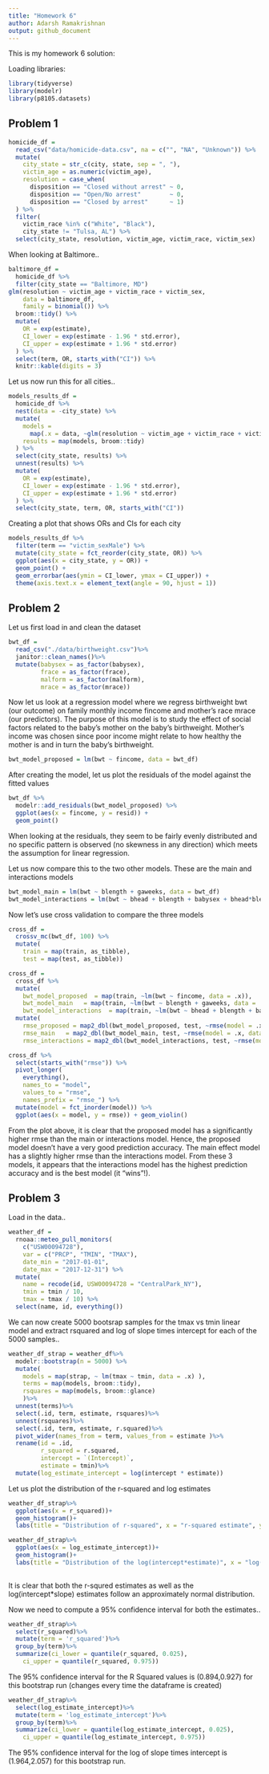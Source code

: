 ```yaml
---
title: "Homework 6"
author: Adarsh Ramakrishnan
output: github_document
---
```


This is my homework 6 solution:


Loading libraries:

```r
library(tidyverse)
library(modelr)
library(p8105.datasets)
```


## Problem 1

```r
homicide_df = 
  read_csv("data/homicide-data.csv", na = c("", "NA", "Unknown")) %>% 
  mutate(
    city_state = str_c(city, state, sep = ", "),
    victim_age = as.numeric(victim_age),
    resolution = case_when(
      disposition == "Closed without arrest" ~ 0,
      disposition == "Open/No arrest"        ~ 0,
      disposition == "Closed by arrest"      ~ 1)
  ) %>% 
  filter(
    victim_race %in% c("White", "Black"),
    city_state != "Tulsa, AL") %>% 
  select(city_state, resolution, victim_age, victim_race, victim_sex)
```

When looking at Baltimore..

```r
baltimore_df =
  homicide_df %>% 
  filter(city_state == "Baltimore, MD")
glm(resolution ~ victim_age + victim_race + victim_sex, 
    data = baltimore_df,
    family = binomial()) %>% 
  broom::tidy() %>% 
  mutate(
    OR = exp(estimate),
    CI_lower = exp(estimate - 1.96 * std.error),
    CI_upper = exp(estimate + 1.96 * std.error)
  ) %>% 
  select(term, OR, starts_with("CI")) %>% 
  knitr::kable(digits = 3)
```

Let us now run this for all cities..

```r
models_results_df = 
  homicide_df %>% 
  nest(data = -city_state) %>% 
  mutate(
    models = 
      map(.x = data, ~glm(resolution ~ victim_age + victim_race + victim_sex, data = .x, family = binomial())),
    results = map(models, broom::tidy)
  ) %>% 
  select(city_state, results) %>% 
  unnest(results) %>% 
  mutate(
    OR = exp(estimate),
    CI_lower = exp(estimate - 1.96 * std.error),
    CI_upper = exp(estimate + 1.96 * std.error)
  ) %>% 
  select(city_state, term, OR, starts_with("CI")) 
```

Creating a plot that shows ORs and CIs for each city

```r
models_results_df %>% 
  filter(term == "victim_sexMale") %>% 
  mutate(city_state = fct_reorder(city_state, OR)) %>% 
  ggplot(aes(x = city_state, y = OR)) + 
  geom_point() + 
  geom_errorbar(aes(ymin = CI_lower, ymax = CI_upper)) + 
  theme(axis.text.x = element_text(angle = 90, hjust = 1))
```


## Problem 2

Let us first load in and clean the dataset

```r
bwt_df = 
  read_csv("./data/birthweight.csv")%>%
  janitor::clean_names()%>%
  mutate(babysex = as_factor(babysex),
         frace = as_factor(frace),
         malform = as_factor(malform),
         mrace = as_factor(mrace))
```

Now let us look at a regression model where we regress birthweight bwt (our outcome) on family monthly income fincome and mother's race mrace (our predictors). 
The purpose of this model is to study the effect of social factors related to the
baby's mother on the baby's birthweight. Mother's income was chosen since poor income might relate to how healthy the mother is and in turn the baby's birthweight.

```r
bwt_model_proposed = lm(bwt ~ fincome, data = bwt_df)
```

After creating the model, let us plot the residuals of the model against the fitted values

```r
bwt_df %>% 
  modelr::add_residuals(bwt_model_proposed) %>% 
  ggplot(aes(x = fincome, y = resid)) + 
  geom_point()
```

When looking at the residuals, they seem to be fairly evenly distributed and no specific pattern is observed (no skewness in any direction) which meets the assumption for linear regression.

Let us now compare this to the two other models. These are the main and interactions models

```r

bwt_model_main = lm(bwt ~ blength + gaweeks, data = bwt_df)
bwt_model_interactions = lm(bwt ~ bhead + blength + babysex + bhead*blength + bhead*babysex + blength*babysex + bhead*blength*babysex, data = bwt_df)

```

Now let's use cross validation to compare the three models

```r
cross_df =
  crossv_mc(bwt_df, 100) %>% 
  mutate(
    train = map(train, as_tibble),
    test = map(test, as_tibble))

cross_df = 
  cross_df %>% 
  mutate(
    bwt_model_proposed  = map(train, ~lm(bwt ~ fincome, data = .x)),
    bwt_model_main   = map(train, ~lm(bwt ~ blength + gaweeks, data = .x)),
    bwt_model_interactions  = map(train, ~lm(bwt ~ bhead + blength + babysex + bhead*blength + bhead*babysex + blength*babysex + bhead*blength*babysex, data = .x))) %>% 
  mutate(
    rmse_proposed = map2_dbl(bwt_model_proposed, test, ~rmse(model = .x, data = .y)),
    rmse_main   = map2_dbl(bwt_model_main, test, ~rmse(model = .x, data = .y)),
    rmse_interactions = map2_dbl(bwt_model_interactions, test, ~rmse(model = .x, data = .y)))

cross_df %>% 
  select(starts_with("rmse")) %>% 
  pivot_longer(
    everything(),
    names_to = "model", 
    values_to = "rmse",
    names_prefix = "rmse_") %>% 
  mutate(model = fct_inorder(model)) %>% 
  ggplot(aes(x = model, y = rmse)) + geom_violin()
```

From the plot above, it is clear that the proposed model has a significantly higher rmse than the main or interactions model. Hence, the proposed model doesn't have a very good prediction accuracy. The main effect model has a slightly higher rmse than the interactions model. From these 3 models, it appears that the interactions model has the highest prediction accuracy and is the best model (it "wins"!). 

## Problem 3

Load in the data..

```r
weather_df = 
  rnoaa::meteo_pull_monitors(
    c("USW00094728"),
    var = c("PRCP", "TMIN", "TMAX"), 
    date_min = "2017-01-01",
    date_max = "2017-12-31") %>%
  mutate(
    name = recode(id, USW00094728 = "CentralPark_NY"),
    tmin = tmin / 10,
    tmax = tmax / 10) %>%
  select(name, id, everything())
```

We can now create 5000 bootsrap samples for the tmax vs tmin linear model and 
extract rsquared and log of slope times intercept for each of the 5000 samples..

```r

weather_df_strap = weather_df%>%
  modelr::bootstrap(n = 5000) %>% 
  mutate(
    models = map(strap, ~ lm(tmax ~ tmin, data = .x) ),
    terms = map(models, broom::tidy),
    rsquares = map(models, broom::glance)
    )%>%
  unnest(terms)%>%
  select(.id, term, estimate, rsquares)%>%
  unnest(rsquares)%>%
  select(.id, term, estimate, r.squared)%>%
  pivot_wider(names_from = term, values_from = estimate )%>%
  rename(id = .id,
         r_squared = r.squared,
         intercept = `(Intercept)`,
         estimate = tmin)%>%
  mutate(log_estimate_intercept = log(intercept * estimate))


```

Let us plot the distribution of the r-squared and log estimates

```r
weather_df_strap%>%
  ggplot(aes(x = r_squared))+
  geom_histogram()+
  labs(title = "Distribution of r-squared", x = "r-squared estimate", y = "frequency")

weather_df_strap%>%
  ggplot(aes(x = log_estimate_intercept))+
  geom_histogram()+
  labs(title = "Distribution of the log(intercept*estimate)", x = "log(intercept*slope) estimate", y = "frequency")
  
```

It is clear that both the r-squred estimates as well as the log(intercept*slope)
estimates follow an approximately normal distribution.

Now we need to compute a 95% confidence interval for both the estimates..

```r
weather_df_strap%>%
  select(r_squared)%>%
  mutate(term = 'r_squared')%>%
  group_by(term)%>%
  summarize(ci_lower = quantile(r_squared, 0.025), 
    ci_upper = quantile(r_squared, 0.975))
```
The 95% confidence interval for the R Squared values is (0.894,0.927) for this bootstrap run (changes every time the dataframe is created)

```r
weather_df_strap%>%
  select(log_estimate_intercept)%>%
  mutate(term = 'log_estimate_intercept')%>%
  group_by(term)%>%
  summarize(ci_lower = quantile(log_estimate_intercept, 0.025), 
    ci_upper = quantile(log_estimate_intercept, 0.975))
```
The 95% confidence interval for the log of slope times intercept is (1.964,2.057) for this bootstrap run.


